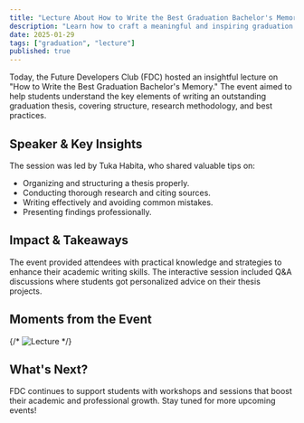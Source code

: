 ```yaml
---
title: "Lecture About How to Write the Best Graduation Bachelor's Memory"
description: "Learn how to craft a meaningful and inspiring graduation memory for your bachelor's degree."
date: 2025-01-29
tags: ["graduation", "lecture"]
published: true
---
```


Today, the Future Developers Club (FDC) hosted an insightful lecture on "How to Write the Best Graduation Bachelor's Memory." The event aimed to help students understand the key elements of writing an outstanding graduation thesis, covering structure, research methodology, and best practices.

## Speaker & Key Insights

The session was led by Tuka Habita, who shared valuable tips on:
- Organizing and structuring a thesis properly.
- Conducting thorough research and citing sources.
- Writing effectively and avoiding common mistakes.
- Presenting findings professionally.

## Impact & Takeaways

The event provided attendees with practical knowledge and strategies to enhance their academic writing skills. 
The interactive session included Q&A discussions where students got personalized advice on their thesis projects.

## Moments from the Event

{/* <img
  className="rounded-md border"
  alt="Lecture"
  src="https://files.edgestore.dev/5iwpojmnomxbon5i/publicFiles/_public/27840afb-e6b4-4b53-980d-10729d74a668.jpg"
/> */}

## What&apos;s Next?
FDC continues to support students with workshops and sessions that boost their academic and professional growth. 
Stay tuned for more upcoming events!